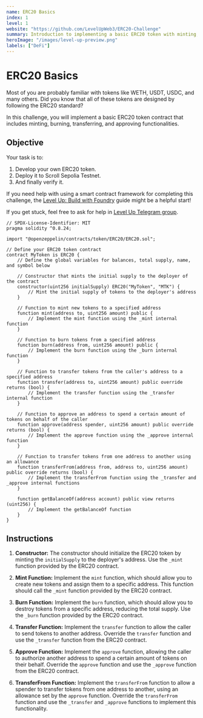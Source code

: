 ```yaml
---
name: ERC20 Basics
index: 1
level: 1
website: "https://github.com/LevelUpWeb3/ERC20-Challenge"
summary: Introduction to implementing a basic ERC20 token with minting, burning, transferring, and approving functionalities.
heroImage: "/images/level-up-preview.png"
labels: ["DeFi"]
---
```


# ERC20 Basics

Most of you are probably familiar with tokens like WETH, USDT, USDC, and many others. Did you know that all of these tokens are designed by following the ERC20 standard?

In this challenge, you will implement a basic ERC20 token contract that includes minting, burning, transferring, and approving functionalities.

## Objective

Your task is to:

1. Develop your own ERC20 token.
2. Deploy it to Scroll Sepolia Testnet.
3. And finally verify it.

If you need help with using a smart contract framework for completing this challenge, the [Level Up: Build with Foundry](https://www.levelup.xyz/content/level-up-foundry) guide might be a helpful start!

If you get stuck, feel free to ask for help in [Level Up Telegram group](https://t.me/+jbhmyDZ63Vw0ZGYy).

```solidity
// SPDX-License-Identifier: MIT
pragma solidity ^0.8.24;

import "@openzeppelin/contracts/token/ERC20/ERC20.sol";

// Define your ERC20 token contract
contract MyToken is ERC20 {
    // Define the global variables for balances, total supply, name, and symbol below

    // Constructor that mints the initial supply to the deployer of the contract
    constructor(uint256 initialSupply) ERC20("MyToken", "MTK") {
        // Mint the initial supply of tokens to the deployer's address
    }

    // Function to mint new tokens to a specified address
    function mint(address to, uint256 amount) public {
        // Implement the mint function using the _mint internal function
    }

    // Function to burn tokens from a specified address
    function burn(address from, uint256 amount) public {
        // Implement the burn function using the _burn internal function
    }

    // Function to transfer tokens from the caller's address to a specified address
    function transfer(address to, uint256 amount) public override returns (bool) {
        // Implement the transfer function using the _transfer internal function
    }

    // Function to approve an address to spend a certain amount of tokens on behalf of the caller
    function approve(address spender, uint256 amount) public override returns (bool) {
        // Implement the approve function using the _approve internal function
    }

    // Function to transfer tokens from one address to another using an allowance
    function transferFrom(address from, address to, uint256 amount) public override returns (bool) {
        // Implement the transferFrom function using the _transfer and _approve internal functions
    }

    function getBalanceOf(address account) public view returns (uint256) {
        // Implement the getBalanceOf function
    }
}
```

## Instructions

1. **Constructor:** The constructor should initialize the ERC20 token by minting the `initialSupply` to the deployer's address. Use the `_mint` function provided by the ERC20 contract.

2. **Mint Function:** Implement the `mint` function, which should allow you to create new tokens and assign them to a specific address. This function should call the `_mint` function provided by the ERC20 contract.

3. **Burn Function:** Implement the `burn` function, which should allow you to destroy tokens from a specific address, reducing the total supply. Use the `_burn` function provided by the ERC20 contract.

4. **Transfer Function:** Implement the `transfer` function to allow the caller to send tokens to another address. Override the `transfer` function and use the `_transfer` function from the ERC20 contract.

5. **Approve Function:** Implement the `approve` function, allowing the caller to authorize another address to spend a certain amount of tokens on their behalf. Override the `approve` function and use the `_approve` function from the ERC20 contract.

6. **TransferFrom Function:** Implement the `transferFrom` function to allow a spender to transfer tokens from one address to another, using an allowance set by the `approve` function. Override the `transferFrom` function and use the `_transfer` and `_approve` functions to implement this functionality.
